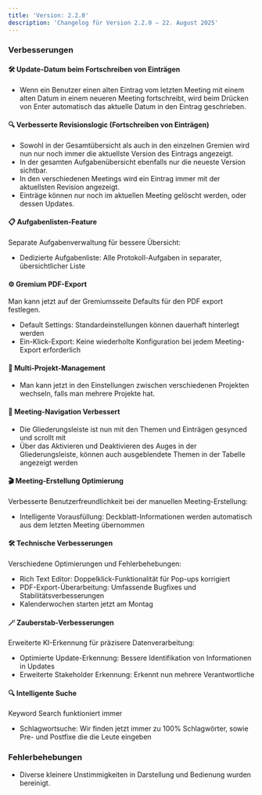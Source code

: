 ```yaml
---
title: 'Version: 2.2.0'
description: 'Changelog für Version 2.2.0 – 22. August 2025'
---
```


### Verbesserungen

#### 🛠️ Update-Datum beim Fortschreiben von Einträgen
- Wenn ein Benutzer einen alten Eintrag vom letzten Meeting mit einem alten Datum in einem neueren Meeting fortschreibt, wird beim Drücken von Enter automatisch das aktuelle Datum in den Eintrag geschrieben.

#### 🔍 Verbesserte Revisionslogic (Fortschreiben von Einträgen)
- Sowohl in der Gesamtübersicht als auch in den einzelnen Gremien wird nun nur noch immer die aktuellste Version des Eintrags angezeigt.
- In der gesamten Aufgabenübersicht ebenfalls nur die neueste Version sichtbar.
- In den verschiedenen Meetings wird ein Eintrag immer mit der aktuellsten Revision angezeigt.
- Einträge können nur noch im aktuellen Meeting gelöscht werden, oder dessen Updates.

#### 📋 Aufgabenlisten-Feature
Separate Aufgabenverwaltung für bessere Übersicht:
- Dedizierte Aufgabenliste: Alle Protokoll-Aufgaben in separater, übersichtlicher Liste

#### ⚙️ Gremium PDF-Export
Man kann jetzt auf der Gremiumsseite Defaults für den PDF export festlegen.
- Default Settings: Standardeinstellungen können dauerhaft hinterlegt werden
- Ein-Klick-Export: Keine wiederholte Konfiguration bei jedem Meeting-Export erforderlich

#### 🏢 Multi-Projekt-Management
- Man kann jetzt in den Einstellungen zwischen verschiedenen Projekten wechseln, falls man mehrere Projekte hat.

#### 🧭 Meeting-Navigation Verbessert
- Die Gliederungsleiste ist nun mit den Themen und Einträgen gesynced und scrollt mit
- Über das Aktivieren und Deaktivieren des Auges in der Gliederungsleiste, können auch ausgeblendete Themen in der Tabelle angezeigt werden

#### 🎬 Meeting-Erstellung Optimierung
Verbesserte Benutzerfreundlichkeit bei der manuellen Meeting-Erstellung:
- Intelligente Vorausfüllung: Deckblatt-Informationen werden automatisch aus dem letzten Meeting übernommen

#### 🛠️ Technische Verbesserungen
Verschiedene Optimierungen und Fehlerbehebungen:
- Rich Text Editor: Doppelklick-Funktionalität für Pop-ups korrigiert
- PDF-Export-Überarbeitung: Umfassende Bugfixes und Stabilitätsverbesserungen
- Kalenderwochen starten jetzt am Montag

#### 🪄 Zauberstab-Verbesserungen
Erweiterte KI-Erkennung für präzisere Datenverarbeitung:
- Optimierte Update-Erkennung: Bessere Identifikation von Informationen in Updates
- Erweiterte Stakeholder Erkennung: Erkennt nun mehrere Verantwortliche

#### 🔍 Intelligente Suche
Keyword Search funktioniert immer
- Schlagwortsuche: Wir finden jetzt immer zu 100% Schlagwörter, sowie Pre- und Postfixe die die Leute eingeben

### Fehlerbehebungen

- Diverse kleinere Unstimmigkeiten in Darstellung und Bedienung wurden bereinigt.
